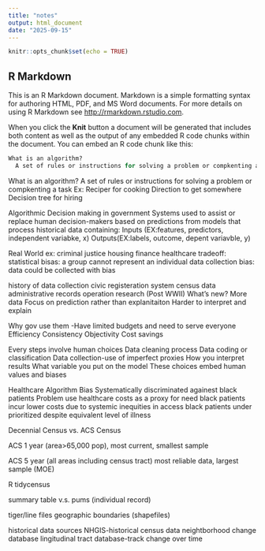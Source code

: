 ```yaml
---
title: "notes"
output: html_document
date: "2025-09-15"
---
```


```r
knitr::opts_chunk$set(echo = TRUE)
```

## R Markdown

This is an R Markdown document. Markdown is a simple formatting syntax for authoring HTML, PDF, and MS Word documents. For more details on using R Markdown see <http://rmarkdown.rstudio.com>.

When you click the **Knit** button a document will be generated that includes both content as well as the output of any embedded R code chunks within the document. You can embed an R code chunk like this:

```r
What is an algorithm?
  A set of rules or instructions for solving a problem or compkenting a task
```

What is an algorithm?
  A set of rules or instructions for solving a problem or compkenting a task
  Ex: Reciper for cooking
      Direction to get somewhere
      Decision tree for hiring
      
Algorithmic Decision making in government
  Systems used to assist or replace human decision-makers
  based on predictions from models that process historical data containing:
  Inputs (EX:features, predictors, independent variabke, x)
  Outputs(EX:labels, outcome, depent variavble, y)

Real World ex:
 criminal justice
 housing finance
 healthcare
 tradeoff: statistical bisas: a group cannot represent an individual
           data collection bias: data could be collected with bias

history of data collection
  civic registeration system
  census data
  administrative records
  operation research (Post WWII)
What's new?
  More data
  Focus on prediction rather than explanitaiton
  Harder to interpret and explain

Why gov use them
-Have limited budgets and need to serve everyone
  Efficiency
  Consistency
  Objectivity
  Cost savings

Every steps involve human choices
  Data cleaning process
  Data coding or classification
  Data collection-use of imperfect proxies
  How you interpret results
  What variable you put on the model
These choices embed human values and biases

Healthcare Algorithm Bias
  Systematically discriminated againest black patients
  Problem
    use healthcare costs as a proxy for need 
    black patients incur lower costs due to systemic inequities in access
    black patients under prioritized despite equivalent level of illness

Decennial Census vs. ACS Census

ACS 1 year
(area>65,000 pop), most current, smallest sample

ACS 5 year (all areas including census tract)
most reliable data, largest sample (MOE)

R tidycensus

summary table v.s. pums (individual record)

tiger/line files
geographic boundaries (shapefiles)

historical data sources
NHGIS-historical census data
neightborhood change database
lingitudinal tract database-track change over time





